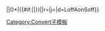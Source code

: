 {{convert/numdisp|{{{1|2+1/2}}}}}&nbsp;{{{u}}}<br/>{{convert/{{#if:{{{2|}}}|{{{o}}}|{{{3}}}}}|{{{1}}}|({{{1}}})*{{{b}}}|{{#if:{{{2|}}}|{{{3|}}}|{{{4|}}}}}|{{{s|}}}|r={{{r}}}|j={{{j}}}|d=LoffAonSoff}}<noinclude>
[[Category:Convert子模板]]
</noinclude>
